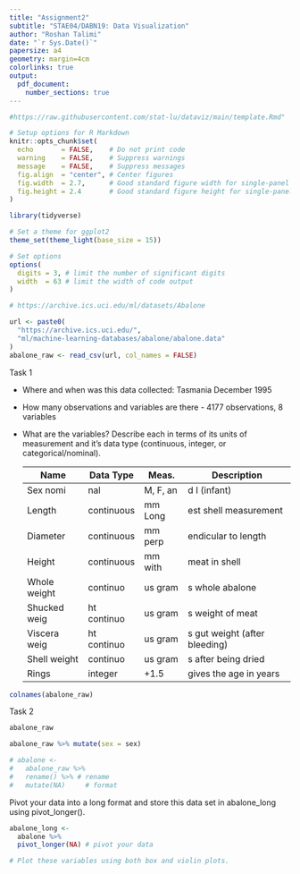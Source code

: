 ```yaml
---
title: "Assignment2"
subtitle: "STAE04/DABN19: Data Visualization"
author: "Roshan Talimi"
date: "`r Sys.Date()`"
papersize: a4
geometry: margin=4cm
colorlinks: true
output:
  pdf_document:
    number_sections: true
---
```


```r
#https://raw.githubusercontent.com/stat-lu/dataviz/main/template.Rmd"
```

```r
# Setup options for R Markdown
knitr::opts_chunk$set(
  echo       = FALSE,    # Do not print code
  warning    = FALSE,    # Suppress warnings
  message    = FALSE,    # Suppress messages
  fig.align  = "center", # Center figures
  fig.width  = 2.7,      # Good standard figure width for single-panel figures
  fig.height = 2.4       # Good standard figure height for single-panel figures
)

library(tidyverse)

# Set a theme for ggplot2
theme_set(theme_light(base_size = 15))

# Set options
options(
  digits = 3, # limit the number of significant digits
  width  = 63 # limit the width of code output
)
```

```r
# https://archive.ics.uci.edu/ml/datasets/Abalone

url <- paste0(
  "https://archive.ics.uci.edu/",
  "ml/machine-learning-databases/abalone/abalone.data"
)
abalone_raw <- read_csv(url, col_names = FALSE)
```


Task 1

* Where and when was this data collected: Tasmania December 1995  
* How many observations and variables are there - 4177 observations, 8 variables  
* What are the variables? Describe each in terms of its units of measurement and it’s data type (continuous, integer, or categorical/nominal).

	Name		Data Type	Meas.	Description
	----		---------	-----	-----------
	Sex		nominal			M, F, and I (infant)
	Length		continuous	mm	Longest shell measurement
	Diameter	continuous	mm	perpendicular to length
	Height		continuous	mm	with meat in shell
	Whole weight	continuous	grams	whole abalone
	Shucked weight	continuous	grams	weight of meat
	Viscera weight	continuous	grams	gut weight (after bleeding)
	Shell weight	continuous	grams	after being dried
	Rings		integer			+1.5 gives the age in years


```r
colnames(abalone_raw)
```

Task 2

```r
abalone_raw

abalone_raw %>% mutate(sex = sex)

# abalone <-
#   abalone_raw %>%
#   rename() %>% # rename
#   mutate(NA)     # format
```

Pivot your data into a long format and store this data set in abalone_long using pivot_longer().

```r
abalone_long <-
  abalone %>%
  pivot_longer(NA) # pivot your data
```


```r
# Plot these variables using both box and violin plots.
```


